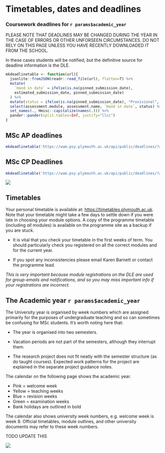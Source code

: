 # Timetables, dates and deadlines

### Coursework deadlines for `r params$academic_year`

\index{Deadlines}

PLEASE NOTE THAT DEADLINES MAY BE CHANGED DURING THE YEAR IN THE CASE OF ERRORS
OR OTHER UNFORSEEN CIRCUMSTANCES. DO NOT RELY ON THIS PAGE UNLESS YOU HAVE
RECENTLY DOWNLOADED IT FROM THE SCHOOL.

In these cases students will be notified, but the definitive source for deadline
information is the DLE.

```r
mkdeadlinetable <- function(url){
  jsonlite::fromJSON(readr::read_file(url), flatten=T) %>%
  mutate(
    `Hand in date` = ifelse(is.na(pinned_submission_date),
    estimated_submission_date, pinned_submission_date)
  ) %>%
  mutate(status = ifelse(is.na(pinned_submission_date), "Provisional", "")) %>%
  select(assessment.module, assessment.name, `Hand in date`, status) %>%
  set_names(., Hmisc::capitalize(names(.))) %>%
  pander::pander(split.tables=Inf, justify="llcc")
}
```

## MSc AP deadlines

```r
mkdeadlinetable('https://wam.psy.plymouth.ac.uk/api/public/deadlines/?assessment__module__programmes__slug=msc-ap&format=json')
```

## MSc CP Deadlines

```r
mkdeadlinetable('https://wam.psy.plymouth.ac.uk/api/public/deadlines/?assessment__module__programmes__slug=msc-cp&format=json')
```

![](static/students.png)

## Timetables {#timetable}

\index{Timetables}

Your personal timetable is available at: <https://timetables.plymouth.ac.uk>.
Note that your timetable might take a few days to settle down if you were late
in choosing your module options. A copy of the programme timetable (including
_all_ modules) is available on the programme site as a backup if you are stuck.

-   It is vital that you check your timetable in the first weeks of term. You
    should particularly check you registered on all the correct modules and for
    the current year.

-   If you spot any inconsistencies please email Karen Barnett or contact the
    programme lead.

_This is very important because module registrations on the DLE are used for
group-emails and notifications, and so you may miss important info if your
registrations are incorrect._

## The Academic year `r params$academic_year`

The University year is organised by week numbers which are assigned primarily
for the purposes of undergraduate teaching and so can sometimes be confusing for
MSc students. It's worth noting here that:

-   The year is organised into two semesters.

-   Vacation periods are not part of the semesters, although they interrupt
    them.

-   The research project does not fit neatly with the semester structure (as do
    taught courses). Expected work patterns for the project are explained in the
    separate project guidance notes.

The calendar on the following page shows the academic year.

-   Pink = welcome week
-   Yellow = teaching weeks
-   Blue = revision weeks
-   Green = examination weeks
-   Bank holidays are outlined in bold

The calendar also shows university week numbers, e.g. welcome week is week 8.
Official timetables, module outlines, and other university documents may refer
to these week numbers.

TODO UPDATE THIS

![](static/UniversityWeeks.png)
